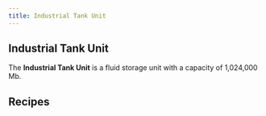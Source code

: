 ```yaml
---
title: Industrial Tank Unit
---
```


<ItemImage file="industrial_tank_unit" alt="Industrial Tank Unit" size="200" />

## Industrial Tank Unit

The **Industrial Tank Unit** is a fluid storage unit with a capacity of 1,024,000 Mb.

## Recipes

<CraftingTable recipe="input air techreborn:cell air input techreborn:rubber techreborn:industrial_storage_unit techreborn:rubber input air techreborn:cell air output techreborn:industrial_tank_unit"/>

<CraftingTable recipe="input techreborn:steel_plate techreborn:steel_plate techreborn:steel_plate input techreborn:advanced_tank_unit techreborn:industrial_machine_frame techreborn:advanced_tank_unit input techreborn:industrial_circuit techreborn:digital_display techreborn:industrial_circuit output techreborn:industrial_tank_unit"/>
